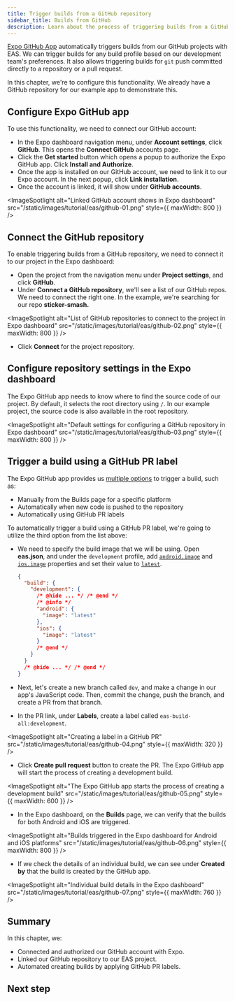 ```yaml
---
title: Trigger builds from a GitHub repository
sidebar_title: Builds from GitHub
description: Learn about the process of triggering builds from a GitHub repository.
---
```



[Expo GitHub App](/build/building-from-github/) automatically triggers builds from our GitHub projects with EAS. We can trigger builds for any build profile based on our development team's preferences. It also allows triggering builds for `git` push committed directly to a repository or a pull request.

In this chapter, we're to configure this functionality. We already have a GitHub repository for our example app to demonstrate this.

<Step label="1">

## Configure Expo GitHub app

To use this functionality, we need to connect our GitHub account:

- In the Expo dashboard navigation menu, under **Account settings**, click **GitHub**. This opens the **Connect GitHub** accounts page.
- Click the **Get started** button which opens a popup to authorize the Expo GitHub app. Click **Install and Authorize**.
- Once the app is installed on our GitHub account, we need to link it to our Expo account. In the next popup, click **Link installation**.
- Once the account is linked, it will show under **GitHub accounts**.

<ImageSpotlight
  alt="Linked GitHub account shows in Expo dashboard"
  src="/static/images/tutorial/eas/github-01.png"
  style={{ maxWidth: 800 }}
/>

</Step>

<Step label="2">

## Connect the GitHub repository

To enable triggering builds from a GitHub repository, we need to connect it to our project in the Expo dashboard:

- Open the project from the navigation menu under **Project settings**, and click **GitHub**.
- Under **Connect a GitHub repository**, we'll see a list of our GitHub repos. We need to connect the right one. In the example, we're searching for our repo **sticker-smash.**

<ImageSpotlight
  alt="List of GitHub repositories to connect to the project in Expo dashboard"
  src="/static/images/tutorial/eas/github-02.png"
  style={{ maxWidth: 800 }}
/>

- Click **Connect** for the project repository.

</Step>

<Step label="3">

## Configure repository settings in the Expo dashboard

The Expo GitHub app needs to know where to find the source code of our project. By default, it selects the root directory using `/`. In our example project, the source code is also available in the root repository.

<ImageSpotlight
  alt="Default settings for configuring a GitHub repository in Expo dashboard"
  src="/static/images/tutorial/eas/github-03.png"
  style={{ maxWidth: 800 }}
/>

</Step>

<Step label="4">

## Trigger a build using a GitHub PR label

The Expo GitHub app provides us [multiple options](/build/building-from-github/#trigger-a-build-from-github) to trigger a build, such as:

- Manually from the Builds page for a specific platform
- Automatically when new code is pushed to the repository
- Automatically using GitHub PR labels

To automatically trigger a build using a GitHub PR label, we're going to utilize the third option from the list above:

- We need to specify the build image that we will be using. Open **eas.json**, and under the `development` profile, add [`android.image`](/eas/json/#image) and [`ios.image`](/eas/json/#image-1) properties and set their value to [`latest`](/build-reference/infrastructure/#configuring-build-environment).

  ```json eas.json
  {
    "build": {
      "development": {
        /* @hide ... */ /* @end */
        /* @info */
        "android": {
          "image": "latest"
        },
        "ios": {
          "image": "latest"
        }
        /* @end */
      }
    }
    /* @hide ... */ /* @end */
  }

- Next, let's create a new branch called `dev`, and make a change in our app's JavaScript code. Then, commit the change, push the branch, and create a PR from that branch.
- In the PR link, under **Labels**, create a label called `eas-build-all:development`.

<ImageSpotlight
  alt="Creating a label in a GitHub PR"
  src="/static/images/tutorial/eas/github-04.png"
  style={{ maxWidth: 320 }}
/>

- Click **Create pull request** button to create the PR. The Expo GitHub app will start the process of creating a development build.

<ImageSpotlight
  alt="The Expo GitHub app starts the process of creating a development build"
  src="/static/images/tutorial/eas/github-05.png"
  style={{ maxWidth: 600 }}
/>

- In the Expo dashboard, on the **Builds** page, we can verify that the builds for both Android and iOS are triggered.

<ImageSpotlight
  alt="Builds triggered in the Expo dashboard for Android and iOS platforms"
  src="/static/images/tutorial/eas/github-06.png"
  style={{ maxWidth: 800 }}
/>

- If we check the details of an individual build, we can see under **Created by** that the build is created by the GitHub app.

<ImageSpotlight
  alt="Individual build details in the Expo dashboard"
  src="/static/images/tutorial/eas/github-07.png"
  style={{ maxWidth: 760 }}
/>

</Step>

## Summary

In this chapter, we:

- Connected and authorized our GitHub account with Expo.
- Linked our GitHub repository to our EAS project.
- Automated creating builds by applying GitHub PR labels.

## Next step

<BoxLink
  title="Next steps in your journey with EAS"
  Icon={BookOpen02Icon}
  description="Learn about the next steps in your journey to use EAS."
  href="/tutorial/eas/next-steps/"
/>
